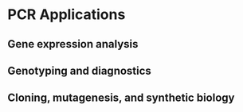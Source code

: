# PCR Applications

## Gene expression analysis

## Genotyping and diagnostics

## Cloning, mutagenesis, and synthetic biology

